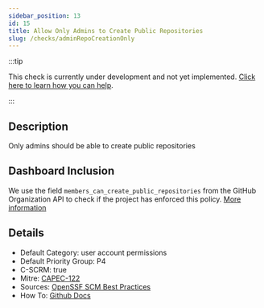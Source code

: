 ```yaml
---
sidebar_position: 13
id: 15
title: Allow Only Admins to Create Public Repositories
slug: /checks/adminRepoCreationOnly
---
```


<!-- BANNER:START -->
:::tip

This check is currently under development and not yet implemented. [Click here to learn how you can help](/contribute).

:::
<!-- BANNER:END -->

<!-- DESCRIPTION:START -->
## Description
Only admins should be able to create public repositories
<!-- DESCRIPTION:END -->

## Dashboard Inclusion

We use the field `members_can_create_public_repositories` from the GitHub Organization API to check if the project has enforced this policy. [More information](https://github.com/secure-dashboards/openjs-foundation-dashboard/issues/75)

<!-- DETAILS:START -->
## Details
- Default Category: user account permissions
- Default Priority Group: P4
- C-SCRM: true
- Mitre: [CAPEC-122](https://capec.mitre.org/data/definitions/122.html)
- Sources: [OpenSSF SCM Best Practices](https://best.openssf.org/SCM-BestPractices/github/organization/non_admins_can_create_public_repositories.html)
- How To: [Github Docs](https://docs.github.com/en/organizations/managing-organization-settings/restricting-repository-creation-in-your-organization)

<!-- DETAILS:END -->
